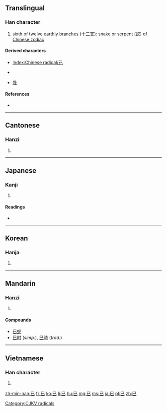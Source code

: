 {{also|己|已}}
==Translingual==
{{stroke order|type=animate}}

===Han character===
{{Han char|rn=49|rad=己|as=00|sn=3|var=2|four=7771<sub>7</sub>|canj=口山 (RU)}}

# sixth of twelve [[earthly branch]]es ([[十二支]]): snake or serpent ([[蛇]]) of [[W:Chinese zodiac|Chinese zodiac]]

====Derived characters====
* [[Index:Chinese radical/己]]
* {{Hani|[[包]]}} {{qualifier|Chinese form}}
* [[导]]

====References====
* {{Han ref|kx=0326.120|dkj=08744|dj=0631.010|hdz=20984.020|uh=5DF3|ud=24051|bh=A478|bd=42104}}

----

==Cantonese==

===Hanzi===
{{yue-hanzi|jyut=[[zi6]]|y=ji6}}

# {{defn|lang=yue|sort=己00}}

----

==Japanese==

===Kanji===
{{ja-kanji|grade=8|rs=己00}}

# {{defn|lang=ja|sort=己00}}

====Readings====
* {{ja-readings|on=[[し]] (shi)|kun=[[み]] (mi)}}

----

==Korean==

===Hanja===
{{ko-hanja|hangeul=사|rv=sa|mr=sa|y=sa}}

# {{defn|lang=ko|sort=己00}}

----

==Mandarin==

===Hanzi===
{{cmn-hanzi|pin=[[sì]] ([[si4]])|wg=ssu<sup>4</sup>}}

# {{defn|lang=cmn|sort=己00}}

====Compounds====
* [[巳蛇]]
* [[巳时]] (''simp.''), [[巳時]] (''trad.'')

----

==Vietnamese==

===Han character===
{{vi-hantu|[[tị]]|rs=己00}}

# {{defn|lang=vi|sort=己00}}

[[Category:CJKV radicals]]

[[zh-min-nan:巳]]
[[fr:巳]]
[[ko:巳]]
[[li:巳]]
[[hu:巳]]
[[mg:巳]]
[[ms:巳]]
[[ja:巳]]
[[pl:巳]]
[[zh:巳]]